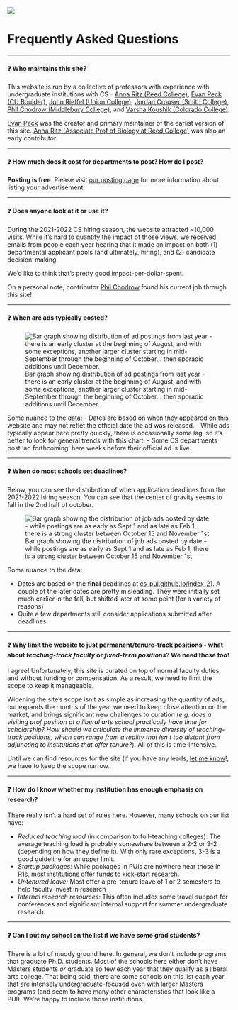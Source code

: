 


![](assets/img/cs-pui-listing.jpg)

# Frequently Asked Questions

------------

#### ❓ Who maintains this site? 

This website is run by a collective of professors with experience with undergraduate institutions with CS - [Anna Ritz (Reed College)](https://www.reed.edu/biology/ritz/), [Evan Peck (CU Boulder)](https://evanpeck.github.io), [John Rieffel (Union College)](https://cs.union.edu/~rieffelj/), [Jordan Crouser (Smith College)](https://www.smith.edu/academics/faculty/jordan-crouser), [Phil Chodrow (Middlebury College)](https://www.philchodrow.prof/), and [Varsha Koushik (Colorado College)](https://www.coloradocollege.edu/basics/contact/directory/people/koushik_varsha.html).

[Evan Peck](https://evanpeck.github.io/) was the creator and primary maintainer of the earlist version of this site.  [Anna Ritz (Associate Prof of Biology at Reed College)](https://www.reed.edu/biology/ritz/) was also an early contributor. 

------------

#### ❓ How much does it cost for departments to post? How do I post?

**Posting is free**. Please visit [our posting page](post-an-ad.qmd) for more information about listing your advertisement. 

------------

#### ❓ Does anyone look at it or use it? 

During the 2021-2022 CS hiring season, the website attracted ~10,000 visits. While it's hard to quantify the impact of those views, we received emails from people each year hearing that it made an impact on both (1) departmental applicant pools (and ultimately, hiring), and (2) candidate decision-making. 
 
We'd like to think that's pretty good impact-per-dollar-spent.

On a personal note, contributor [Phil Chodrow](www.philchodrow.prof) found his current job through this site! 

------------

#### ❓ When are ads typically posted? 

![Bar graph showing distribution of ad postings from last year - there is an early cluster at the beginning of August, and with some exceptions, another larger cluster starting in mid-September through the beginning of October... then sporadic additions until December.](assets/img/adsByDate-21.jpg)

Some nuance to the data: 
- Dates are based on when they appeared on this website and may not reflet the official date the ad was released. 
- While ads typically appear here pretty quickly, there is occasionally some lag, so it's better to look for general trends with this chart. 
- Some CS departments post 'ad forthcoming' here weeks before their official ad is live. 

------------

#### ❓ When do most schools set deadlines? 

Below, you can see the distribution of when application deadlines from the 2021-2022 hiring season. You can see that the center of gravity seems to fall in the 2nd half of october. 

![Bar graph showing the distribution of job ads posted by date - while postings are as early as Sept 1 and as late as Feb 1, there is a strong cluster between October 15 and November 1st](assets/img/deadlinesByDate-21.jpg)

Some nuance to the data: 

- Dates are based on the **final** deadlines at [cs-pui.github.io/index-21](https://cs-pui.github.io/index-21). A couple of the later dates are pretty misleading. They were initially set much earlier in the fall, but shifted later at some point (for a variety of reasons)
- Quite a few departments still consider applications submitted after deadlines

------------

#### ❓ Why limit the website to just permanent/tenure-track positions - what about _teaching-track faculty_ or _fixed-term positions_? We need those too! 


I agree! Unfortunately, this site is curated on top of normal faculty duties, and without funding or compensation. As a result, we need to limit the scope to keep it manageable. 

Widening the site's scope isn't as simple as increasing the quantity of ads, but expands the months of the year we need to keep close attention on the market, and brings significant new challenges to curation (_e.g. does a visiting prof position at a liberal arts school practically have time for scholarship? How should we articulate the immense diversity of teaching-track positions, which can range from a reality that isn't too distant from adjuncting to institutions that offer tenure?_). All of this is time-intensive.

Until we can find resources for the site (if you have any leads, [let me know](mailto:evan.peck@colorado.edu)!, we have to keep the scope narrow. 

------------

#### ❓ How do I know whether my institution has enough emphasis on research? 


There really isn't a hard set of rules here. However, many schools on our list have: 

- _Reduced teaching load_ (in comparison to full-teaching colleges): The average teaching load is probably somewhere between a 2-2 or 3-2 (depending on how they define it). With only rare exceptions, 3-3 is a good guideline for an upper limit.  
- _Startup packages:_ While packages in PUIs are nowhere near those in R1s, most institutions offer funds to kick-start research.
- _Untenured leave:_ Most offer a pre-tenure leave of 1 or 2 semesters to help faculty invest in research 
- _Internal research resources:_ This often includes some travel support for conferences and significant internal support for summer undergraduate research. 

------------

#### ❓ Can I put my school on the list if we have some grad students?  


There is a lot of muddy ground here. In general, we don't include programs that graduate Ph.D. students. Most of the schools here either don't have Masters students _or_ graduate so few each year that they qualify as a liberal arts college. That being said, there are some schools on this list each year that are intensely undergraduate-focused even with larger Masters programs (and seem to have many other characteristics that look like a PUI). We're happy to include those institutions. 
  